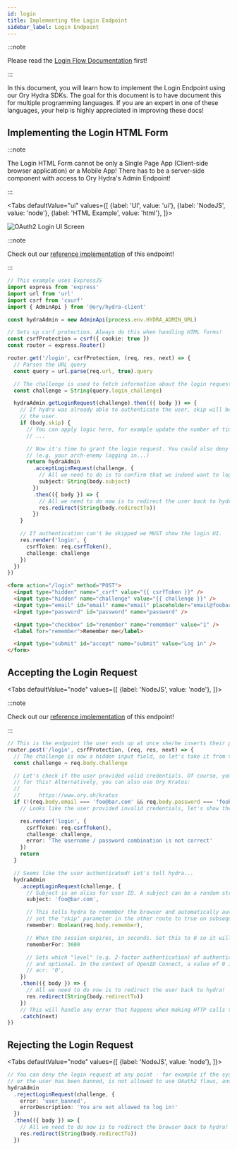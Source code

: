 ```yaml
---
id: login
title: Implementing the Login Endpoint
sidebar_label: Login Endpoint
---
```



:::note

Please read the [Login Flow Documentation](../concepts/login.mdx) first!

:::

In this document, you will learn how to implement the Login Endpoint using our
Ory Hydra SDKs. The goal for this document is to have document this for multiple
programming languages. If you are an expert in one of these languages, your help
is highly appreciated in improving these docs!

## Implementing the Login HTML Form

:::note

The Login HTML Form cannot be only a Single Page App (Client-side browser
application) or a Mobile App! There has to be a server-side component with
access to Ory Hydra's Admin Endpoint!

:::

<Tabs
  defaultValue="ui"
  values={[
    {label: 'UI', value: 'ui'},
    {label: 'NodeJS', value: 'node'},
    {label: 'HTML Example', value: 'html'},
  ]}>
<TabItem value="ui">


![OAuth2 Login UI Screen](../images/login-endpoint.png)

</TabItem>
<TabItem value="node">


:::note

Check out our
[reference implementation](https://github.com/ory/hydra-login-consent-node) of
this endpoint!

:::

```typescript title="routes/login.ts"
// This example uses ExpressJS
import express from 'express'
import url from 'url'
import csrf from 'csurf'
import { AdminApi } from '@ory/hydra-client'

const hydraAdmin = new AdminApi(process.env.HYDRA_ADMIN_URL)

// Sets up csrf protection. Always do this when handling HTML forms!
const csrfProtection = csrf({ cookie: true })
const router = express.Router()

router.get('/login', csrfProtection, (req, res, next) => {
  // Parses the URL query
  const query = url.parse(req.url, true).query

  // The challenge is used to fetch information about the login request from Ory Hydra.
  const challenge = String(query.login_challenge)

  hydraAdmin.getLoginRequest(challenge).then(({ body }) => {
    // If hydra was already able to authenticate the user, skip will be true and we do not need to re-authenticate
    // the user.
    if (body.skip) {
      // You can apply logic here, for example update the number of times the user logged in.
      // ...

      // Now it's time to grant the login request. You could also deny the request if something went terribly wrong
      // (e.g. your arch-enemy logging in...)
      return hydraAdmin
        .acceptLoginRequest(challenge, {
          // All we need to do is to confirm that we indeed want to log in the user.
          subject: String(body.subject)
        })
        .then(({ body }) => {
          // All we need to do now is to redirect the user back to hydra!
          res.redirect(String(body.redirectTo))
        })
    }

    // If authentication can't be skipped we MUST show the login UI.
    res.render('login', {
      csrfToken: req.csrfToken(),
      challenge: challenge
    })
  })
})
```

</TabItem>
<TabItem value="html">


```html
<form action="/login" method="POST">
  <input type="hidden" name="_csrf" value="{{ csrfToken }}" />
  <input type="hidden" name="challenge" value="{{ challenge }}" />
  <input type="email" id="email" name="email" placeholder="email@foobar.com" />
  <input type="password" id="password" name="password" />

  <input type="checkbox" id="remember" name="remember" value="1" />
  <label for="remember">Remember me</label>

  <input type="submit" id="accept" name="submit" value="Log in" />
</form>
```

</TabItem>
</Tabs>


## Accepting the Login Request

<Tabs
  defaultValue="node"
  values={[
    {label: 'NodeJS', value: 'node'},
  ]}>
<TabItem value="node">


:::note

Check out our
[reference implementation](https://github.com/ory/hydra-login-consent-node) of
this endpoint!

:::

```typescript title="routes/login.ts"
// This is the endpoint the user ends up at once she/he inserts their password and username and hits "Log in".
router.post('/login', csrfProtection, (req, res, next) => {
  // The challenge is now a hidden input field, so let's take it from the request body instead
  const challenge = req.body.challenge

  // Let's check if the user provided valid credentials. Of course, you'd use a database or some third-party service
  // for this! Alternatively, you can also use Ory Kratos:
  //
  //      https://www.ory.sh/kratos
  if (!(req.body.email === 'foo@bar.com' && req.body.password === 'foobar')) {
    // Looks like the user provided invalid credentials, let's show the ui again...

    res.render('login', {
      csrfToken: req.csrfToken(),
      challenge: challenge,
      error: 'The username / password combination is not correct'
    })
    return
  }

  // Seems like the user authenticated! Let's tell hydra...
  hydraAdmin
    .acceptLoginRequest(challenge, {
      // Subject is an alias for user ID. A subject can be a random string, a UUID, an email address, ....
      subject: 'foo@bar.com',

      // This tells hydra to remember the browser and automatically authenticate the user in future requests. This will
      // set the "skip" parameter in the other route to true on subsequent requests!
      remember: Boolean(req.body.remember),

      // When the session expires, in seconds. Set this to 0 so it will never expire.
      rememberFor: 3600

      // Sets which "level" (e.g. 2-factor authentication) of authentication the user has. The value is really arbitrary
      // and optional. In the context of OpenID Connect, a value of 0 indicates the lowest authorization level.
      // acr: '0',
    })
    .then(({ body }) => {
      // All we need to do now is to redirect the user back to hydra!
      res.redirect(String(body.redirectTo))
    })
    // This will handle any error that happens when making HTTP calls to hydra
    .catch(next)
})
```

</TabItem>
</Tabs>


## Rejecting the Login Request

<Tabs
  defaultValue="node"
  values={[
    {label: 'NodeJS', value: 'node'},
  ]}>
<TabItem value="node">


```typescript
// You can deny the login request at any point - for example if the system is currently undergoing maintenance
// or the user has been banned, is not allowed to use OAuth2 flows, and so on:
hydraAdmin
  .rejectLoginRequest(challenge, {
    error: 'user_banned',
    errorDescription: 'You are not allowed to log in!'
  })
  .then(({ body }) => {
    // All we need to do now is to redirect the browser back to hydra!
    res.redirect(String(body.redirectTo))
  })
```

</TabItem>
</Tabs>

